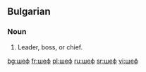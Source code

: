 ==Bulgarian==

===Noun===
{{infl|bg|noun|plural|шефове}}

# Leader, boss, or chief.

[[bg:шеф]]
[[fr:шеф]]
[[pl:шеф]]
[[ru:шеф]]
[[sr:шеф]]
[[vi:шеф]]